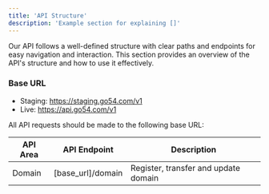 ```yaml
---
title: 'API Structure'
description: 'Example section for explaining []'
---
```


Our API follows a well-defined structure with clear paths and endpoints for easy navigation and interaction. This section provides an overview of the API's structure and how to use it effectively.

### Base URL

- Staging: https://staging.go54.com/v1
- Live: https://api.go54.com/v1

All API requests should be made to the following base URL:

| API Area | API Endpoint                          | Description                           |
| -------- | ------------------------------------- | ------------------------------------- |
| Domain   | [base_url]/domain                     | Register, transfer and update domain  |

